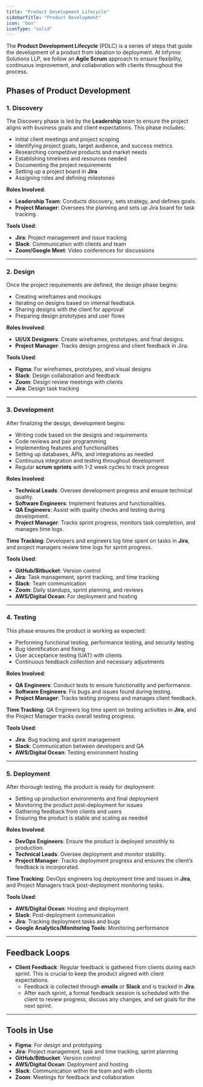 ```yaml
---
title: "Product Development Lifecycle"
sidebarTitle: "Product Development"
icon: "box"
iconType: "solid"
---
```


The **Product Development Lifecycle** (PDLC) is a series of steps that guide the development of a product from ideation to deployment. At Infynno Solutions LLP, we follow an **Agile Scrum** approach to ensure flexibility, continuous improvement, and collaboration with clients throughout the process.

## Phases of Product Development

### 1. **Discovery**

The Discovery phase is led by the **Leadership** team to ensure the project aligns with business goals and client expectations. This phase includes:

- Initial client meetings and project scoping
- Identifying project goals, target audience, and success metrics
- Researching competitive products and market needs
- Establishing timelines and resources needed
- Documenting the project requirements
- Setting up a project board in **Jira**
- Assigning roles and defining milestones

**Roles Involved**:

- **Leadership Team**: Conducts discovery, sets strategy, and defines goals.
- **Project Manager**: Oversees the planning and sets up Jira board for task tracking.

**Tools Used**:

- **Jira**: Project management and issue tracking
- **Slack**: Communication with clients and team
- **Zoom/Google Meet**: Video conferences for discussions

---

### 2. **Design**

Once the project requirements are defined, the design phase begins:

- Creating wireframes and mockups
- Iterating on designs based on internal feedback
- Sharing designs with the client for approval
- Preparing design prototypes and user flows

**Roles Involved**:

- **UI/UX Designers**: Create wireframes, prototypes, and final designs.
- **Project Manager**: Tracks design progress and client feedback in Jira.

**Tools Used**:

- **Figma**: For wireframes, prototypes, and visual designs
- **Slack**: Design collaboration and feedback
- **Zoom**: Design review meetings with clients
- **Jira**: Design task tracking

---

### 3. **Development**

After finalizing the design, development begins:

- Writing code based on the designs and requirements
- Code reviews and pair programming
- Implementing features and functionalities
- Setting up databases, APIs, and integrations as needed
- Continuous integration and testing throughout development
- Regular **scrum sprints** with 1-2 week cycles to track progress

**Roles Involved**:

- **Technical Leads**: Oversee development progress and ensure technical quality.
- **Software Engineers**: Implement features and functionalities.
- **QA Engineers**: Assist with quality checks and testing during development.
- **Project Manager**: Tracks sprint progress, monitors task completion, and manages time logs.

**Time Tracking**: Developers and engineers log time spent on tasks in **Jira**, and project managers review time logs for sprint progress.

**Tools Used**:

- **GitHub/Bitbucket**: Version control
- **Jira**: Task management, sprint tracking, and time tracking
- **Slack**: Team communication
- **Zoom**: Daily standups, sprint planning, and reviews
- **AWS/Digital Ocean**: For deployment and hosting

---

### 4. **Testing**

This phase ensures the product is working as expected:

- Performing functional testing, performance testing, and security testing
- Bug identification and fixing
- User acceptance testing (UAT) with clients
- Continuous feedback collection and necessary adjustments

**Roles Involved**:

- **QA Engineers**: Conduct tests to ensure functionality and performance.
- **Software Engineers**: Fix bugs and issues found during testing.
- **Project Manager**: Tracks testing progress and manages client feedback.

**Time Tracking**: QA Engineers log time spent on testing activities in **Jira**, and the Project Manager tracks overall testing progress.

**Tools Used**:

- **Jira**: Bug tracking and sprint management
- **Slack**: Communication between developers and QA
- **AWS/Digital Ocean**: Testing environment hosting

---

### 5. **Deployment**

After thorough testing, the product is ready for deployment:

- Setting up production environments and final deployment
- Monitoring the product post-deployment for issues
- Gathering feedback from clients and users
- Ensuring the product is stable and scaling as needed

**Roles Involved**:

- **DevOps Engineers**: Ensure the product is deployed smoothly to production.
- **Technical Leads**: Oversee deployment and monitor stability.
- **Project Manager**: Tracks deployment progress and ensures the client’s feedback is incorporated.

**Time Tracking**: DevOps engineers log deployment time and issues in **Jira**, and Project Managers track post-deployment monitoring tasks.

**Tools Used**:

- **AWS/Digital Ocean**: Hosting and deployment
- **Slack**: Post-deployment communication
- **Jira**: Tracking deployment tasks and bugs
- **Google Analytics/Monitoring Tools**: Monitoring performance

---

## Feedback Loops

- **Client Feedback**: Regular feedback is gathered from clients during each sprint. This is crucial to keep the product aligned with client expectations.
  - Feedback is collected through **emails** or **Slack** and is tracked in **Jira**.
  - After each sprint, a formal feedback session is scheduled with the client to review progress, discuss any changes, and set goals for the next sprint.

---

## Tools in Use

- **Figma**: For design and prototyping
- **Jira**: Project management, task and time tracking, sprint planning
- **GitHub/Bitbucket**: Version control
- **AWS/Digital Ocean**: Deployment and hosting
- **Slack**: Communication within the team and with clients
- **Zoom**: Meetings for feedback and collaboration
